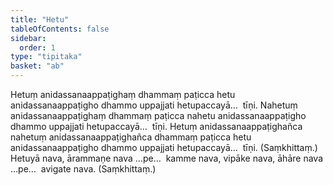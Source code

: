 ```yaml
---
title: "Hetu"
tableOfContents: false
sidebar:
  order: 1
type: "tipitaka"
basket: "ab"
---
```



<DynamicBreadcrumb />

<Division number="545">

<Paragraph number="1220">
Hetuṃ anidassanaappaṭighaṃ dhammaṃ paṭicca hetu anidassanaappaṭigho dhammo uppajjati hetupaccayā…  tīṇi.
</Paragraph>

<Paragraph number="1221">
Nahetuṃ anidassanaappaṭighaṃ dhammaṃ paṭicca nahetu anidassanaappaṭigho dhammo uppajjati hetupaccayā…  tīṇi.
</Paragraph>

<Paragraph number="1222">
Hetuṃ anidassanaappaṭighañca nahetuṃ anidassanaappaṭighañca dhammaṃ paṭicca hetu anidassanaappaṭigho dhammo uppajjati hetupaccayā…  tīṇi. (Saṃkhittaṃ.)
</Paragraph>

</Division>
<Division number="546">

<Paragraph number="1223">
Hetuyā nava, ārammaṇe nava …pe…  kamme nava, vipāke nava, āhāre nava …pe…  avigate nava. (Saṃkhittaṃ.)
</Paragraph>
</Division>